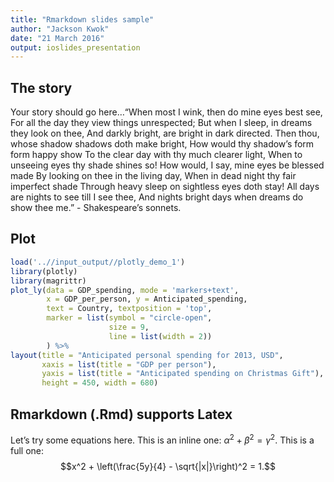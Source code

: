 ```yaml
---
title: "Rmarkdown slides sample"
author: "Jackson Kwok"
date: "21 March 2016"
output: ioslides_presentation
---
```


## The story
Your story should go here..."When most I wink, then do mine eyes best see,
For all the day they view things unrespected;
But when I sleep, in dreams they look on thee,
And darkly bright, are bright in dark directed.
Then thou, whose shadow shadows doth make bright,
How would thy shadow's form form happy show
To the clear day with thy much clearer light,
When to unseeing eyes thy shade shines so!
How would, I say, mine eyes be blessed made
By looking on thee in the living day,
When in dead night thy fair imperfect shade
Through heavy sleep on sightless eyes doth stay!
All days are nights to see till I see thee, 
And nights bright days when dreams do show thee me." - Shakespeare's sonnets.


## Plot
```r
load('..//input_output//plotly_demo_1')
library(plotly)
library(magrittr)
plot_ly(data = GDP_spending, mode = 'markers+text',  
        x = GDP_per_person, y = Anticipated_spending, 
        text = Country, textposition = 'top',
        marker = list(symbol = "circle-open", 
                      size = 9, 
                      line = list(width = 2))
        ) %>% 
layout(title = "Anticipated personal spending for 2013, USD",
       xaxis = list(title = "GDP per person"),
       yaxis = list(title = "Anticipated spending on Christmas Gift"),
       height = 450, width = 680)
```


## Rmarkdown (.Rmd) supports Latex
Let's try some equations here. This is an inline one: $\alpha^2 + \beta^2 = \gamma^2$.
This is a full one: $$x^2 + \left(\frac{5y}{4} - \sqrt{|x|}\right)^2 = 1.$$


